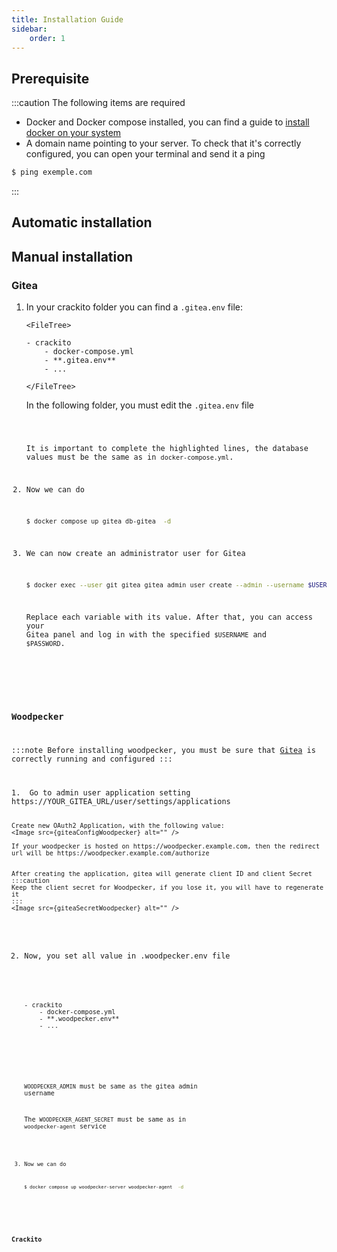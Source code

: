```yaml
---
title: Installation Guide
sidebar:
    order: 1
---
```



## Prerequisite

:::caution
The following items are required

-   Docker and Docker compose installed, you can find a guide to [install docker on your system](https://docs.docker.com/engine/install/)
-   A domain name pointing to your server. To check that it's correctly configured, you can open your terminal and send it a ping

```bash
$ ping exemple.com
```

:::

## Automatic installation

## Manual installation

### Gitea



<Steps>

1.  In your crackito folder you can find a `.gitea.env` file:

        <FileTree>

        - crackito
            - docker-compose.yml
            - **.gitea.env**
            - ...

        </FileTree>

    In the following folder, you must edit the `.gitea.env` file

    <Code code={giteaEnv} lang="toml" title=".gitea.env" mark={highlightGitea} showLineNumbers />

    It is important to complete the highlighted lines, the database values must be the same as in `docker-compose.yml`.

2.  Now we can do

    ```bash
    $ docker compose up gitea db-gitea  -d
    ```

3.  We can now create an administrator user for Gitea
    ```bash
    $ docker exec --user git gitea gitea admin user create --admin --username $USERNAME --password $PASSWORD --email $EMAIL
    ```
    Replace each variable with its value. After that, you can access your Gitea panel and log in with the specified `$USERNAME` and `$PASSWORD`.

</Steps>

### Woodpecker

:::note
Before installing woodpecker, you must be sure that [Gitea](#gitea) is correctly running and configured
:::


<Steps>
1.  Go to admin user application setting https://YOUR_GITEA_URL/user/settings/applications

    Create new OAuth2 Application, with the following value:
    <Image src={giteaConfigWoodpecker} alt="" />

    If your woodpecker is hosted on https://woodpecker.example.com, then the redirect url will be https://woodpecker.example.com/authorize


    After creating the application, gitea will generate client ID and client Secret
    :::caution
    Keep the client secret for Woodpecker, if you lose it, you will have to regenerate it
    :::
    <Image src={giteaSecretWoodpecker} alt="" />

2.  Now, you set all value in .woodpecker.env file

    <FileTree>

        - crackito
            - docker-compose.yml
            - **.woodpecker.env**
            - ...

    </FileTree>

    <Code code={woodpeckerEnv} lang="yml" title=".woodpecker.env" />

    `WOODPECKER_ADMIN` must be same as the gitea admin username

    The `WOODPECKER_AGENT_SECRET` must be same as in `woodpecker-agent` service

    <Code code={woodpeckerCompose} lang="yml" title="docker-compose.yml" showLineNumbers mark={7} />

3.  Now we can do

    ```bash
    $ docker compose up woodpecker-server woodpecker-agent  -d
    ```

</Steps>

### Crackito

